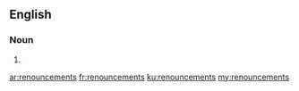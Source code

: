 ==English==

===Noun===
{{head|en|plural}}

# {{plural of|renouncement|lang=en}}

[[ar:renouncements]]
[[fr:renouncements]]
[[ku:renouncements]]
[[my:renouncements]]